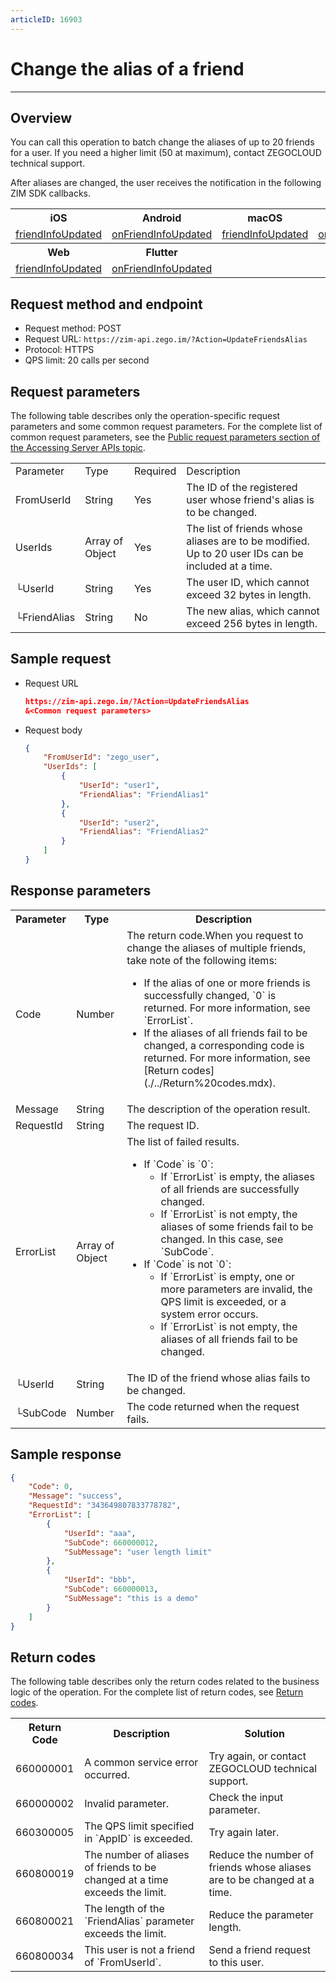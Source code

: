 ```yaml
---
articleID: 16903
---
```


# Change the alias of a friend

- - -


## Overview

You can call this operation to batch change the aliases of up to 20 friends for a user. If you need a higher limit (50 at maximum), contact ZEGOCLOUD technical support.

After aliases are changed, the user receives the notification in the following ZIM SDK callbacks.

<table>
<tbody><tr>
<th>iOS</th>
<th>Android</th>
<th>macOS</th>
<th>Windows</th>
</tr>
<tr>
<td><a href="/article/api?doc=zim_API~objective-c_ios~protocol~ZIMEventHandler#zim-friend-info-updated-friend-info-list" target="_blank" rel="noreferrer noopenner">friendInfoUpdated</a></td>
<td><a href="/article/api?doc=zim_API~java_android~class~ZIMEventHandler#on-friend-info-updated" target="_blank" rel="noreferrer noopenner">onFriendInfoUpdated</a></td>
<td><a href="/article/api?doc=zim_API~objective-c_macos~protocol~ZIMEventHandler#zim-friend-info-updated-friend-info-list" target="_blank" rel="noreferrer noopenner">friendInfoUpdated</a></td>
<td><a href="/article/api?doc=zim_API~cpp_windows~class~ZIMEventHandler#on-friend-info-updated" target="_blank" rel="noreferrer noopenner">onFriendInfoUpdated</a></td>
</tr>
<tr>
<th>Web</th>
<th>Flutter</th>
<th></th>
<th></th>
<th></th>
<th></th>
</tr>
<tr>
<td><a href="/article/api?doc=zim_API~javascript_web~interface~ZIMEventHandler#friend-info-updated" target="_blank" rel="noreferrer noopenner">friendInfoUpdated</a></td>
<td><a href="https://pub.dev/documentation/zego_zim/latest/zego_zim/ZIMEventHandler/onFriendInfoUpdated.html" target="_blank" rel="noreferrer noopenner">onFriendInfoUpdated</a></td>
<td></td>
<td></td>
<td></td>
<td></td>
</tr>
</tbody></table>

## Request method and endpoint

- Request method: POST
- Request URL: `https://zim-api.zego.im/?Action=UpdateFriendsAlias`
- Protocol: HTTPS
- QPS limit: 20 calls per second

## Request parameters

The following table describes only the operation-specific request parameters and some common request parameters. For the complete list of common request parameters, see the [Public request parameters section of the Accessing Server APIs topic](./../Accessing%20Server%20APIs.mdx#public-parameters).

<table class="collapsible-table" >
<tbody><tr data-row-level="1">
<td>Parameter</td>
<td>Type</td>
<td>Required</td>
<td>Description</td>
</tr>
<tr data-row-level="2">
<td>FromUserId</td>
<td>String</td>
<td>Yes</td>
<td>The ID of the registered user whose friend's alias is to be changed.</td>
</tr>
<tr data-row-level="3" data-row-child="true">
<td>UserIds</td>
<td>Array of Object</td>
<td>Yes</td>
<td>The list of friends whose aliases are to be modified. Up to 20 user IDs can be included at a time.</td>
</tr>
<tr data-row-level="3-1">
<td>└UserId</td>
<td>String</td>
<td>Yes</td>
<td>The user ID, which cannot exceed 32 bytes in length.</td>
</tr>
<tr data-row-level="3-2">
<td>└FriendAlias</td>
<td>String</td>
<td>No</td>
<td>The new alias, which cannot exceed 256 bytes in length.</td>
</tr>
</tbody></table>

## Sample request

- Request URL
  
  ```json
  https://zim-api.zego.im/?Action=UpdateFriendsAlias
  &<Common request parameters>
  ```

- Request body
  
  ```json
  {
      "FromUserId": "zego_user",
      "UserIds": [
          {
              "UserId": "user1",
              "FriendAlias": "FriendAlias1"
          },
          {
              "UserId": "user2",
              "FriendAlias": "FriendAlias2"
          }
      ]
  }
  ```

## Response parameters

<table class="collapsible-table" >

<tbody><tr data-row-level="1">
<th>Parameter</th>
<th>Type</th>
<th>Description</th>
</tr>
<tr data-row-level="2">
<td>Code</td>
<td>Number</td>
<td>The return code.<Note title="Note">When you request to change the aliases of multiple friends, take note of the following items:<ul><li>If the alias of one or more friends is successfully changed, `0` is returned. For more information, see `ErrorList`.</li><li>If the aliases of all friends fail to be changed, a corresponding code is returned. For more information, see [Return codes](./../Return%20codes.mdx).</li></ul></Note></td>
</tr>
<tr data-row-level="3">
<td>Message</td>
<td>String</td>
<td>The description of the operation result.</td>
</tr>
<tr data-row-level="4">
<td>RequestId</td>
<td>String</td>
<td>The request ID.</td>
</tr>
<tr data-row-level="5" data-row-child="true">
<td>ErrorList</td>
<td>Array of Object</td>
<td>
The list of failed results.
<ul>
<li>
If `Code` is `0`:
<ul>
<li>If `ErrorList` is empty, the aliases of all friends are successfully changed.</li>
<li>If `ErrorList` is not empty, the aliases of some friends fail to be changed. In this case, see `SubCode`.</li>
</ul>
</li>
<li>
If `Code` is not `0`:
<ul>
<li>If `ErrorList` is empty, one or more parameters are invalid, the QPS limit is exceeded, or a system error occurs.</li>
<li>If `ErrorList` is not empty, the aliases of all friends fail to be changed.</li>
</ul>
</li>
</ul></td>
</tr>
<tr data-row-level="5-1">
<td>└UserId</td>
<td>String</td>
<td>The ID of the friend whose alias fails to be changed.</td>
</tr>
<tr data-row-level="5-2">
<td>└SubCode</td>
<td>Number</td>
<td>The code returned when the request fails.</td>
</tr>
</tbody></table>

## Sample response

```json
{
    "Code": 0,
    "Message": "success",
    "RequestId": "343649807833778782",
    "ErrorList": [
        {
            "UserId": "aaa",
            "SubCode": 660000012,
            "SubMessage": "user length limit"
        },
        {
            "UserId": "bbb",
            "SubCode": 660000013,
            "SubMessage": "this is a demo"
        }
    ]
}
```

## Return codes

The following table describes only the return codes related to the business logic of the operation. For the complete list of return codes, see [Return codes](../Return%20codes.mdx).

<table>
<tbody><tr>
<th>Return Code</th>
<th>Description</th>
<th>Solution</th>
</tr>
<tr>
<td>660000001</td>
<td>A common service error occurred.</td>
<td>Try again, or contact ZEGOCLOUD technical support.</td>
</tr>
<tr>
<td>660000002</td>
<td>Invalid parameter.</td>
<td>Check the input parameter.</td>
</tr>
<tr>
<td>660300005</td>
<td>The QPS limit specified in `AppID` is exceeded.</td>
<td>Try again later.</td>
</tr>
<tr>
<td>660800019</td>
<td>The number of aliases of friends to be changed at a time exceeds the limit.</td>
<td>Reduce the number of friends whose aliases are to be changed at a time.</td>
</tr>
<tr>
<td>660800021</td>
<td>The length of the `FriendAlias` parameter exceeds the limit.</td>
<td>Reduce the parameter length.</td>
</tr>
<tr>
<td>660800034</td>
<td>This user is not a friend of `FromUserId`.</td>
<td>Send a friend request to this user.</td>
</tr>
</tbody></table>


